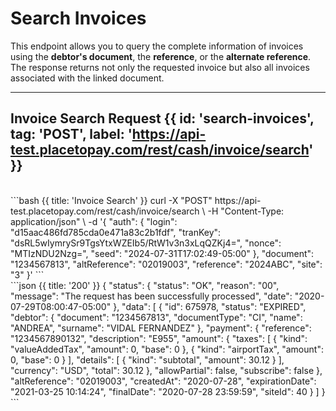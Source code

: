 

# Search Invoices

This endpoint allows you to query the complete information of invoices using the **debtor's document**, the **reference**, or the **alternate reference**.
The response returns not only the requested invoice but also all invoices associated with the linked document.

---

## Invoice Search Request {{ id: 'search-invoices', tag: 'POST', label: 'https://api-test.placetopay.com/rest/cash/invoice/search' }}

<Row>
  <Col>
    <ApiReader
      path="/search"
      method="POST"
      api={props.refs}
    />
  </Col>
  <Col sticky>
    <br />
  <CodeGroup title="Invoice Search" tag="POST" label="/rest/cash/invoice/search">
      ```bash {{ title: 'Invoice Search' }}
      curl -X "POST" https://api-test.placetopay.com/rest/cash/invoice/search \
      -H "Content-Type: application/json" \
      -d '{
        "auth": {
          "login": "d15aac486fd785cda0e471a83c2b1fdf",
          "tranKey": "dsRL5wIymrySr9TgsYtxWZEIb5/RtW1v3n3xLqQZKj4=",
          "nonce": "MTIzNDU2Nzg=",
          "seed": "2024-07-31T17:02:49-05:00"
        },
        "document": "1234567813",
        "altReference": "02019003",
        "reference": "2024ABC",
        "site": "3"
      }'
      ```
    </CodeGroup>
  </Col>
</Row>

<Row>
  <Col>
    <ApiReader
      path="/search"
      method="post"
      type="response"
      api={props.refs}
    />
  </Col>
  <Col sticky>
    <br />
    <CodeGroup title="Response">
      ```json {{ title: '200' }}
      {
        "status": {
          "status": "OK",
          "reason": "00",
          "message": "The request has been successfully processed",
          "date": "2020-07-29T08:00:47-05:00"
        },
        "data": [
          {
            "id": 675978,
            "status": "EXPIRED",
            "debtor": {
              "document": "1234567813",
              "documentType": "CI",
              "name": "ANDREA",
              "surname": "VIDAL FERNANDEZ"
            },
            "payment": {
              "reference": "1234567890132",
              "description": "E955",
              "amount": {
                "taxes": [
                  {
                    "kind": "valueAddedTax",
                    "amount": 0,
                    "base": 0
                  },
                  {
                    "kind": "airportTax",
                    "amount": 0,
                    "base": 0
                  }
                ],
                "details": [
                  {
                    "kind": "subtotal",
                    "amount": 30.12
                  }
                ],
                "currency": "USD",
                "total": 30.12
              },
              "allowPartial": false,
              "subscribe": false
            },
            "altReference": "02019003",
            "createdAt": "2020-07-28",
            "expirationDate": "2021-03-25 10:14:24",
            "finalDate": "2020-07-28 23:59:59",
            "siteId": 40
          }
        ]
      }
      ```
    </CodeGroup>
  </Col>
</Row>
